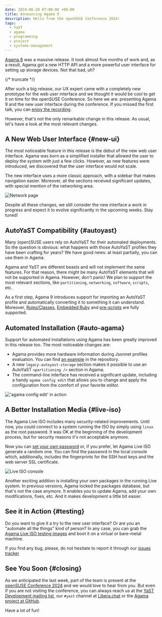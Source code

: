 ```yaml
---
date: 2024-06-28 07:00:00 +00:00
title: Announcing Agama 9
description: Hello from the openSUSE Conference 2024!
tags:
  - YaST
  - agama
  - programming
  - project
  - systems-management
---
```


[Agama 8](2024-05-17-agama-8.mdx) was a massive release. It took almost
five months of work and, as a result, Agama got a new HTTP API and a more powerful user interface
for setting up storage devices. Not that bad, uh?

{/* truncate */}

After such a big release, our UX expert came with a completely new prototype for the web user
interface and we thought it would be cool to get it on time for the openSUSE Conference. So here we
are: presenting Agama 9 and the new user interface during the conference. If you missed the first
talk, you can [enjoy the recording](https://streaming.media.ccc.de/osc24/relive/4560).

However, that's not the only remarkable change in this release. As usual, let's have a look at the
most relevant changes.

## A New Web User Interface {#new-ui}

The most noticeable feature in this release is the debut of the new web user interface. Agama was
born as a simplified installer that allowed the user to deploy the system with just a few clicks.
However, as new features were introduced, we discovered that the user interface would not scale.

The new interface uses a more classic approach, with a sidebar that makes navigation easier.
Moreover, all the sections received significant updates, with special mention of the networking
area.

![Network page](../static/img/blog/2024-06-28/network.png)

Despite all these changes, we still consider the new interface a work in progress and expect it to
evolve significantly in the upcoming weeks. Stay tuned!

## AutoYaST Compatibility {#autoyast}

Many (open)SUSE users rely on AutoYaST for their automated deployments. So the question is obvious:
what happens with those AutoYaST profiles they have been crafting for years? We have good news: at
least partially, you can use them in Agama.

Agama and YaST are different beasts and will not implement the same features. For that reason, there
might be many AutoYaST elements that will not be supported in Agama. However, don't panic! We plan
to support the most relevant sections, like `partitioning`, `networking`, `software`, `scripts`,
etc.

As a first step, Agama 9 introduces support for importing an AutoYaST profile and automatically
converting it to something it can understand. Moreover,
[Rules/Classes](https://doc.opensuse.org/documentation/leap/autoyast/html/book-autoyast/rulesandclass.html),
[Embedded Ruby](https://doc.opensuse.org/documentation/leap/autoyast/html/book-autoyast/erb-templates.html)
and
[pre-scripts](https://doc.opensuse.org/documentation/leap/autoyast/html/book-autoyast/cha-configuration-installation-options.html#pre-install-scripts)
are fully supported.

## Automated Installation {#auto-agama}

Support for automated installations using Agama has been greatly improved in this release too. The
most noticeable changes are:

- Agama provides more hardware information during Jsonnet profiles evaluation. You can find
  [an example](https://github.com/agama-project/agama/blob/master/rust/agama-lib/share/examples/profile.jsonnet)
  in the repository.
- A new `legacy-autoyast-storage` section makes it possible to use an AutoYaST `<partitioning />`
  section in Agama.
- The command-line interface has received a significant update, including a handy
  `agama config edit` that allows you to change and apply the configuration from the comfort of your
  favorite editor.

!['agama config edit' in action](../static/img/blog/2024-06-28/agama-config-edit.gif)

## A Better Installation Media {#live-iso}

The Agama Live ISO includes many security-related improvements. Until now, you could connect to a
system running the ISO by simply using `linux` as the root password. It was OK at the beginning of
the development process, but for security reasons it's not acceptable anymore.

Now you can
[set your own password](https://github.com/agama-project/agama/blob/master/doc/live_iso.md#the-access-password)
or, if you prefer, let Agama Live ISO generate a random one. You can find the password in the local
console which, additionally, includes the fingerprints for the SSH host keys and the web server SSL
certificate.

![Live ISO console](../static/img/blog/2024-06-28/live-iso.png)

Another exciting addition is installing your own packages in the running Live system. In previous
versions, Agama locked the packages database, but that's not the case anymore. It enables you to
update Agama, add your own modifications, fixes, etc. And it makes development a little bit easier.

## See it in Action {#testing}

Do you want to give it a try to the new user interface? Or are you an "automate all the things" kind
of person? In any case, you can grab the
[Agama Live ISO testing images](https://download.opensuse.org/repositories/systemsmanagement:/Agama:/Devel/images/iso/)
and boot it on a virtual or bare-metal machine.

If you find any bug, please, do not hesitate to report it through our
[issues tracker](https://github.com/agama-project/agama/issues?q=is%3Aissue+is%3Aopen+label%3Abug)

## See You Soon {#closing}

As we anticipated the last week, part of the team is present at the
[openSUSE Conference 2024](https://events.opensuse.org/conferences/oSC24) and we would love to hear
from you. But even if you are not visiting the conference, you can always reach us at the
[YaST Development mailing list](https://lists.opensuse.org/archives/list/yast-devel@lists.opensuse.org/),
our `#yast` channel at [Libera.chat](https://libera.chat/) or the
[Agama project at GitHub](https://github.com/agama-project/agama).

Have a lot of fun!
